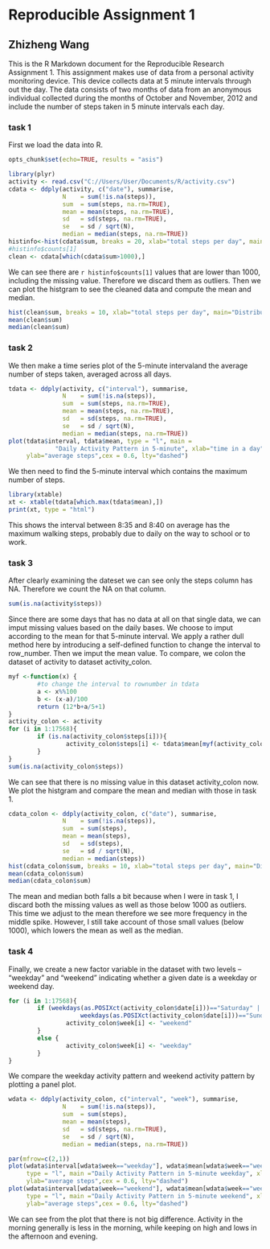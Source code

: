 Reproducible Assignment 1
========================================================
## Zhizheng Wang

This is the R Markdown document for the Reproducible Research Assignment 1.
This assignment makes use of data from a personal activity monitoring device. This device collects data at 5 minute intervals through out the day. The data consists of two months of data from an anonymous individual collected during the months of October and November, 2012 and include the number of steps taken in 5 minute intervals each day.

### task 1
First we load the data into R. 
```r
opts_chunk$set(echo=TRUE, results = "asis")
```

```r
library(plyr)
activity <- read.csv("C://Users/User/Documents/R/activity.csv")
cdata <- ddply(activity, c("date"), summarise,
               N    = sum(!is.na(steps)),
               sum  = sum(steps, na.rm=TRUE),
               mean = mean(steps, na.rm=TRUE),
               sd   = sd(steps, na.rm=TRUE),
               se   = sd / sqrt(N),
               median = median(steps, na.rm=TRUE))
histinfo<-hist(cdata$sum, breaks = 20, xlab="total steps per day", main="Distribution of Total Steps", col="lightgreen")
#histinfo$counts[1]
clean <- cdata[which(cdata$sum>1000),]
```

We can see there are `r histinfo$counts[1]` values that are lower than 1000, including the missing value. Therefore we discard them as outliers. 
Then we can plot the histgram to see the cleaned data and compute the mean and median. 

```r
hist(clean$sum, breaks = 10, xlab="total steps per day", main="Distribution of Total Steps", col="lightgreen")
mean(clean$sum)
median(clean$sum)
```

### task 2
We then make a time series plot of the 5-minute intervaland the average number of steps taken, averaged across all days. 

```r
tdata <- ddply(activity, c("interval"), summarise,
               N    = sum(!is.na(steps)),
               sum  = sum(steps, na.rm=TRUE),
               mean = mean(steps, na.rm=TRUE),
               sd   = sd(steps, na.rm=TRUE),
               se   = sd / sqrt(N),
               median = median(steps, na.rm=TRUE))
plot(tdata$interval, tdata$mean, type = "l", main =
             "Daily Activity Pattern in 5-minute", xlab="time in a day",
     ylab="average steps",cex = 0.6, lty="dashed")
```

We then need to find the 5-minute interval which contains the maximum number of steps. 
```r
library(xtable)
xt <- xtable(tdata[which.max(tdata$mean),])
print(xt, type = "html")
```

This shows the interval between 8:35 and 8:40 on average has the maximum walking steps, probably due to daily on the way to school or to work. 

### task 3
After clearly examining the dateset we can see only the steps column has NA. Therefore we count the NA on that column.
```r
sum(is.na(activity$steps))
```

Since there are some days that has no data at all on that single data, we can imput missing values based on the daily bases. We choose to imput according to the mean for that 5-minute interval. We apply a rather dull method here by introducing a self-defined function to change the interval to row_number. Then we imput the mean value. To compare, we colon the dataset of activity to dataset activity_colon. 
```r
myf <-function(x) {
        #to change the interval to rownumber in tdata
        a <- x%%100
        b <- (x-a)/100
        return (12*b+a/5+1)
}
activity_colon <- activity
for (i in 1:17568){
        if (is.na(activity_colon$steps[i])){
                activity_colon$steps[i] <- tdata$mean[myf(activity_colon$interval[i])] 
        } 
}
sum(is.na(activity_colon$steps))
```

We can see that there is no missing value in this dataset activity_colon now. We plot the histgram and compare the mean and median with those in task 1. 
```r
cdata_colon <- ddply(activity_colon, c("date"), summarise,
               N    = sum(!is.na(steps)),
               sum  = sum(steps),
               mean = mean(steps),
               sd   = sd(steps),
               se   = sd / sqrt(N),
               median = median(steps))
hist(cdata_colon$sum, breaks = 10, xlab="total steps per day", main="Distribution of Total Steps", col="lightgreen")
mean(cdata_colon$sum)
median(cdata_colon$sum)
```

The mean and median both falls a bit because when I were in task 1, I discard both the missing values as well as those below 1000 as outliers. This time we adjust to the mean therefore we see more frequency in the middle spike. However, I still take account of those small values (below 1000), which lowers the mean as well as the median. 

### task 4
Finally, we create a new factor variable in the dataset with two levels -- "weekday" and "weekend" indicating whether a given date is a weekday or weekend day.
```r
for (i in 1:17568){
        if (weekdays(as.POSIXct(activity_colon$date[i]))=="Saturday" || 
                    weekdays(as.POSIXct(activity_colon$date[i]))=="Sunday"){
                activity_colon$week[i] <- "weekend"
        }
        else {
                activity_colon$week[i] <- "weekday"
        }
}

```
We compare the weekday activity pattern and weekend activity pattern by plotting a panel plot.
```r
wdata <- ddply(activity_colon, c("interval", "week"), summarise,
               N    = sum(!is.na(steps)),
               sum  = sum(steps),
               mean = mean(steps),
               sd   = sd(steps, na.rm=TRUE),
               se   = sd / sqrt(N),
               median = median(steps, na.rm=TRUE))

par(mfrow=c(2,1))
plot(wdata$interval[wdata$week=="weekday"], wdata$mean[wdata$week=="weekday"],
     type = "l", main ="Daily Activity Pattern in 5-minute weekday", xlab="time in a day",
     ylab="average steps",cex = 0.6, lty="dashed")
plot(wdata$interval[wdata$week=="weekend"], wdata$mean[wdata$week=="weekend"], 
     type = "l", main ="Daily Activity Pattern in 5-minute weekend", xlab="time in a day",
     ylab="average steps",cex = 0.6, lty="dashed")
```

We can see from the plot that there is not big difference. Activity in the morning generally is less in the morning, while keeping on high and lows in the afternoon and evening. 